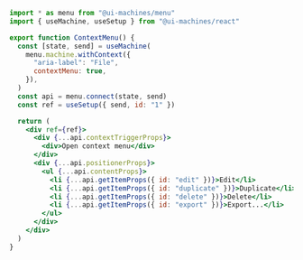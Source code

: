 ```jsx
import * as menu from "@ui-machines/menu"
import { useMachine, useSetup } from "@ui-machines/react"

export function ContextMenu() {
  const [state, send] = useMachine(
    menu.machine.withContext({
      "aria-label": "File",
      contextMenu: true,
    }),
  )
  const api = menu.connect(state, send)
  const ref = useSetup({ send, id: "1" })

  return (
    <div ref={ref}>
      <div {...api.contextTriggerProps}>
        <div>Open context menu</div>
      </div>
      <div {...api.positionerProps}>
        <ul {...api.contentProps}>
          <li {...api.getItemProps({ id: "edit" })}>Edit</li>
          <li {...api.getItemProps({ id: "duplicate" })}>Duplicate</li>
          <li {...api.getItemProps({ id: "delete" })}>Delete</li>
          <li {...api.getItemProps({ id: "export" })}>Export...</li>
        </ul>
      </div>
    </div>
  )
}
```

